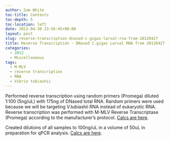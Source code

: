 ```yaml
---
author: Sam White
toc-title: Contents
toc-depth: 5
toc-location: left
date: 2012-04-30 23:56:45+00:00
layout: post
slug: reverse-transcription-dnased-c-gigas-larval-rna-from-20120427
title: Reverse Transcription - DNased C.gigas Larval RNA from 20120427
categories:
  - 2012
  - Miscellaneous
tags:
  - M-MLV
  - reverse transcription
  - RNA
  - Vibrio tubiashii
---
```


Performed reverse transcription using random primers (Promega) diluted 1:100 (5ng/uL) with 175ng of DNased total RNA. Random primers were used because we will be targeting V.tubiashii RNA instead of eukaryotic RNA. Reverse transcription was performed with M-MLV Reverse Transcriptase (Promega) according to the manufacturer's protocol. [Calcs are here](https://Calcs%20are%20here.%20%20).



Created dilutions of all samples to 100ng/uL in a volume of 50uL in preparation for qPCR analysis. [Calcs are here](https://docs.google.com/spreadsheet/ccc?key=0AmS_90rPaQMzdElfN0xId2dZWTNkVmk5Ql9ZVW4tcWc#gid=0).
